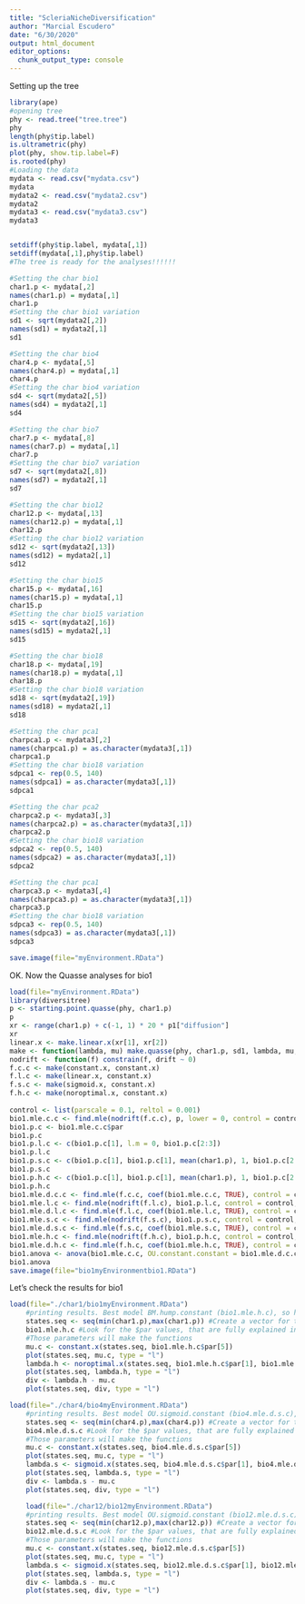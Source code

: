 ```yaml
---
title: "ScleriaNicheDiversification"
author: "Marcial Escudero"
date: "6/30/2020"
output: html_document
editor_options: 
  chunk_output_type: console
---
```


Setting up the tree

```r
library(ape)
#opening tree
phy <- read.tree("tree.tree")
phy
length(phy$tip.label)
is.ultrametric(phy)
plot(phy, show.tip.label=F)
is.rooted(phy)
#Loading the data
mydata <- read.csv("mydata.csv")
mydata
mydata2 <- read.csv("mydata2.csv")
mydata2
mydata3 <- read.csv("mydata3.csv")
mydata3


setdiff(phy$tip.label, mydata[,1]) 
setdiff(mydata[,1],phy$tip.label) 
#The tree is ready for the analyses!!!!!!

#Setting the char bio1
char1.p <- mydata[,2] 
names(char1.p) = mydata[,1]
char1.p
#Setting the char bio1 variation
sd1 <- sqrt(mydata2[,2])
names(sd1) = mydata2[,1]
sd1

#Setting the char bio4
char4.p <- mydata[,5] 
names(char4.p) = mydata[,1]
char4.p
#Setting the char bio4 variation
sd4 <- sqrt(mydata2[,5])
names(sd4) = mydata2[,1]
sd4

#Setting the char bio7
char7.p <- mydata[,8] 
names(char7.p) = mydata[,1]
char7.p
#Setting the char bio7 variation
sd7 <- sqrt(mydata2[,8])
names(sd7) = mydata2[,1]
sd7

#Setting the char bio12
char12.p <- mydata[,13] 
names(char12.p) = mydata[,1]
char12.p
#Setting the char bio12 variation
sd12 <- sqrt(mydata2[,13])
names(sd12) = mydata2[,1]
sd12

#Setting the char bio15
char15.p <- mydata[,16] 
names(char15.p) = mydata[,1]
char15.p
#Setting the char bio15 variation
sd15 <- sqrt(mydata2[,16])
names(sd15) = mydata2[,1]
sd15

#Setting the char bio18
char18.p <- mydata[,19] 
names(char18.p) = mydata[,1]
char18.p
#Setting the char bio18 variation
sd18 <- sqrt(mydata2[,19])
names(sd18) = mydata2[,1]
sd18

#Setting the char pca1
charpca1.p <- mydata3[,2] 
names(charpca1.p) = as.character(mydata3[,1])
charpca1.p
#Setting the char bio18 variation
sdpca1 <- rep(0.5, 140)
names(sdpca1) = as.character(mydata3[,1])
sdpca1

#Setting the char pca2
charpca2.p <- mydata3[,3] 
names(charpca2.p) = as.character(mydata3[,1])
charpca2.p
#Setting the char bio18 variation
sdpca2 <- rep(0.5, 140)
names(sdpca2) = as.character(mydata3[,1])
sdpca2

#Setting the char pca1
charpca3.p <- mydata3[,4] 
names(charpca3.p) = as.character(mydata3[,1])
charpca3.p
#Setting the char bio18 variation
sdpca3 <- rep(0.5, 140)
names(sdpca3) = as.character(mydata3[,1])
sdpca3

save.image(file="myEnvironment.RData")

```


OK. Now the Quasse analyses for bio1

```r
load(file="myEnvironment.RData")
library(diversitree)
p <- starting.point.quasse(phy, char1.p)
p
xr <- range(char1.p) + c(-1, 1) * 20 * p1["diffusion"]
xr
linear.x <- make.linear.x(xr[1], xr[2])
make <- function(lambda, mu) make.quasse(phy, char1.p, sd1, lambda, mu, sampling.f=0.50)
nodrift <- function(f) constrain(f, drift ~ 0)
f.c.c <- make(constant.x, constant.x)
f.l.c <- make(linear.x, constant.x)
f.s.c <- make(sigmoid.x, constant.x) 
f.h.c <- make(noroptimal.x, constant.x) 
 
control <- list(parscale = 0.1, reltol = 0.001)
bio1.mle.c.c <- find.mle(nodrift(f.c.c), p, lower = 0, control = control, verbose = 0)
bio1.p.c <- bio1.mle.c.c$par
bio1.p.c
bio1.p.l.c <- c(bio1.p.c[1], l.m = 0, bio1.p.c[2:3])
bio1.p.l.c
bio1.p.s.c <- c(bio1.p.c[1], bio1.p.c[1], mean(char1.p), 1, bio1.p.c[2:3])
bio1.p.s.c
bio1.p.h.c <- c(bio1.p.c[1], bio1.p.c[1], mean(char1.p), 1, bio1.p.c[2:3])
bio1.p.h.c
bio1.mle.d.c.c <- find.mle(f.c.c, coef(bio1.mle.c.c, TRUE), control = control, verbose = 0)
bio1.mle.l.c <- find.mle(nodrift(f.l.c), bio1.p.l.c, control = control, verbose = 0)
bio1.mle.d.l.c <- find.mle(f.l.c, coef(bio1.mle.l.c, TRUE), control = control, verbose = 0)
bio1.mle.s.c <- find.mle(nodrift(f.s.c), bio1.p.s.c, control = control, verbose = 0)
bio1.mle.d.s.c <- find.mle(f.s.c, coef(bio1.mle.s.c, TRUE), control = control, verbose = 0)
bio1.mle.h.c <- find.mle(nodrift(f.h.c), bio1.p.h.c, control = control, verbose = 0)
bio1.mle.d.h.c <- find.mle(f.h.c, coef(bio1.mle.h.c, TRUE), control = control, verbose = 0)
bio1.anova <- anova(bio1.mle.c.c, OU.constant.constant = bio1.mle.d.c.c, BM.linear.constant = bio1.mle.l.c, OU.linear.constant = bio1.mle.d.l.c, BM.sigmoid.constant = bio1.mle.s.c, OU.sigmoid.constant = bio1.mle.d.s.c)
bio1.anova
save.image(file="bio1myEnvironmentbio1.RData")

```


Let's check the results for bio1

```r
load(file="./char1/bio1myEnvironment.RData")
    #printing results. Best model BM.hump.constant (bio1.mle.h.c), so hump speciation and constant extinction
    states.seq <- seq(min(char1.p),max(char1.p)) #Create a vector for the range of states
    bio1.mle.h.c #Look for the $par values, that are fully explained in $par.full
    #Those parameters will make the functions
    mu.c <- constant.x(states.seq, bio1.mle.h.c$par[5])
    plot(states.seq, mu.c, type = "l")
    lambda.h <- noroptimal.x(states.seq, bio1.mle.h.c$par[1], bio1.mle.h.c$par[2], bio1.mle.h.c$par[3], bio1.mle.h.c$par[4])
    plot(states.seq, lambda.h, type = "l")
    div <- lambda.h - mu.c
    plot(states.seq, div, type = "l")

load(file="./char4/bio4myEnvironment.RData")
    #printing results. Best model OU.sigmoid.constant (bio4.mle.d.s.c), so sigmoid speciation and constant extinction
    states.seq <- seq(min(char4.p),max(char4.p)) #Create a vector for the range of states
    bio4.mle.d.s.c #Look for the $par values, that are fully explained in $par.full
    #Those parameters will make the functions
    mu.c <- constant.x(states.seq, bio4.mle.d.s.c$par[5])
    plot(states.seq, mu.c, type = "l")
    lambda.s <- sigmoid.x(states.seq, bio4.mle.d.s.c$par[1], bio4.mle.d.s.c$par[2], bio4.mle.d.s.c$par[3], bio4.mle.d.s.c$par[4])
    plot(states.seq, lambda.s, type = "l")
    div <- lambda.s - mu.c
    plot(states.seq, div, type = "l")

    load(file="./char12/bio12myEnvironment.RData")
    #printing results. Best model OU.sigmoid.constant (bio12.mle.d.s.c), so sigmoid speciation and constant extinction
    states.seq <- seq(min(char12.p),max(char12.p)) #Create a vector for the range of states
    bio12.mle.d.s.c #Look for the $par values, that are fully explained in $par.full
    #Those parameters will make the functions
    mu.c <- constant.x(states.seq, bio12.mle.d.s.c$par[5])
    plot(states.seq, mu.c, type = "l")
    lambda.s <- sigmoid.x(states.seq, bio12.mle.d.s.c$par[1], bio12.mle.d.s.c$par[2], bio12.mle.d.s.c$par[3], bio12.mle.d.s.c$par[4])
    plot(states.seq, lambda.s, type = "l")
    div <- lambda.s - mu.c
    plot(states.seq, div, type = "l")

```



